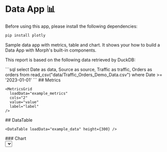 
# Data App 📊

<Callout title="Info" variant="default">
Before using this app, please install the following dependencies:

```bash
pip install plotly
```
</Callout>

Sample data app with metrics, table and chart. It shows your how to build a Data App with Morph's built-in components.

<Accordion title="About the Data" className="my-4">
  <p>
    This report is based on the following data retrieved by DuckDB:
  </p>
```sql
select
  Date as data,
  Source as source,
  Traffic as traffic,
  Orders as orders
from
  read_csv("data/Traffic_Orders_Demo_Data.csv")
where
  Date >= '2023-01-01'
```
</Accordion>


<Grid cols="2" className="py-4">
  <Card>
    ## Metrics

    <MetricsGrid
      loadData="example_metrics"
      cols="2"
      value="value"
      label="label"
    />
  </Card>

  <Card>
    ## DataTable

    <DataTable loadData="example_data" height={300} />
  </Card>
</Grid>

<Grid cols="1">
  <Card>
    ### Chart
    <div className="py-4">
      <Select state={chartType}>
        <SelectItem value="stacked">Stacked chart</SelectItem>
      <SelectItem value="line">Line chart</SelectItem>
      <SelectItem value="area">Area chart</SelectItem>
    </Select>
  </div>
  <Embed
    loadData="example_chart"
    height={300}
    variables={{
      chartType: chartType.value
      }}
    />
  </Card>
</Grid>
